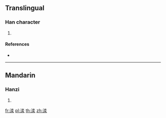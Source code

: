 ==Translingual==

===Han character===
{{Han char|rn=85|rad=水|as=08|sn=11|four=|canj=EEE,XXEEE}}

# {{defn|Han|sort=水08}}

====References====
* {{Han ref|kx=0633.210|dkj=17719|hdz=31650.130|uh=6E01|ud=28161}}

----

==Mandarin==

===Hanzi===
{{cmn-hanzi|pin=[[yuān]] ([[yuan1]])|wg=yüan<sup>1</sup>}}

# {{defn|lang=cmn|sort=水08}}

[[fr:渁]]
[[pl:渁]]
[[th:渁]]
[[zh:渁]]